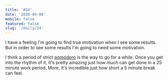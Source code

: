 ```yaml
---
title: '#24'
date: '2020-04-08'
mobile: false
featured: false
slug: '/daily/24'
---
```


I have a feeling I'm going to find true motivation when I see some results. But in order to see some results I'm going to need some motivation.

I think a period of strict [pomodoro](https://en.wikipedia.org/wiki/Pomodoro_Technique) is the way to go for a while. Once you get into the rhythm of it, it's pretty amazing just how much can get done in a 25 minute work period. More, it's incredible just how short a 5 minute break can feel.
